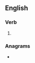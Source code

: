 ==English==

===Verb===
{{head|en|verb form}}

# {{en-past of|atone}}

===Anagrams===
* {{anagrams|en|Deaton|antode|donate}}